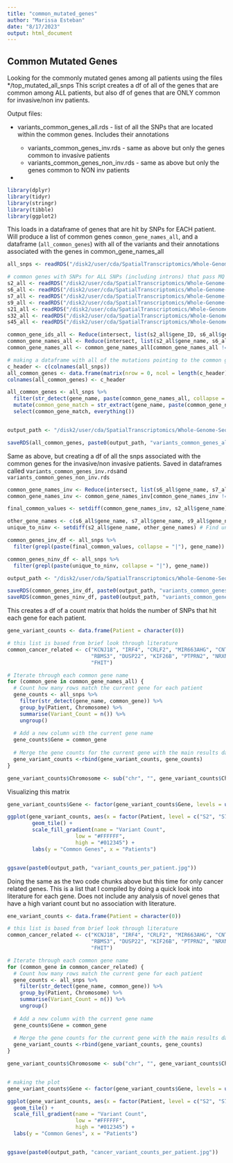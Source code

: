 ```yaml
---
title: "common_mutated_genes"
author: "Marissa Esteban"
date: "8/17/2023"
output: html_document
---
```


## Common Mutated Genes

Looking for the commonly mutated genes among all patients using the files \*/top_mutated_all_snps This script creates a df of all of the genes that are common among ALL patients, but also df of genes that are ONLY common for invasive/non inv patients.

Output files:

-   variants_common_genes_all.rds - list of all the SNPs that are located within the common genes. Includes their annotations

    -   variants_common_genes_inv.rds - same as above but only the genes common to invasive patients
    -   variants_common_genes_non_inv.rds - same as above but only the genes common to NON inv patients

-   

```r

library(dplyr)
library(tidyr)
library(stringr)
library(tibble)
library(ggplot2)

```

This loads in a dataframe of genes that are hit by SNPs for EACH patient. Will produce a list of common genes `common_gene_names_all`, and a dataframe (`all_common_genes`) with all of the variants and their annotations associated with the genes in common_gene_names_all

```r

all_snps <- readRDS("/disk2/user/cda/SpatialTranscriptomics/Whole-Genome-Sequencing_Analysis/wholegenomesequencing_breastcancer_summer23/marissa_analysis/SNP_analysis/merged_snp_annotations.rds")

# common genes with SNPs for ALL SNPs (including introns) that pass MQ > 40.0
s2_all <- readRDS("/disk2/user/cda/SpatialTranscriptomics/Whole-Genome-Sequencing_Analysis/wholegenomesequencing_breastcancer_summer23/marissa_analysis/SNP_analysis/top_mutated_all_snps/S2_top_mutated_all.rds")
s6_all <- readRDS("/disk2/user/cda/SpatialTranscriptomics/Whole-Genome-Sequencing_Analysis/wholegenomesequencing_breastcancer_summer23/marissa_analysis/SNP_analysis/top_mutated_all_snps/S6_top_mutated_all.rds")
s7_all <- readRDS("/disk2/user/cda/SpatialTranscriptomics/Whole-Genome-Sequencing_Analysis/wholegenomesequencing_breastcancer_summer23/marissa_analysis/SNP_analysis/top_mutated_all_snps/S7_top_mutated_all.rds")
s9_all <- readRDS("/disk2/user/cda/SpatialTranscriptomics/Whole-Genome-Sequencing_Analysis/wholegenomesequencing_breastcancer_summer23/marissa_analysis/SNP_analysis/top_mutated_all_snps/S9_top_mutated_all.rds")
s21_all <- readRDS("/disk2/user/cda/SpatialTranscriptomics/Whole-Genome-Sequencing_Analysis/wholegenomesequencing_breastcancer_summer23/marissa_analysis/SNP_analysis/top_mutated_all_snps/S21_top_mutated_all.rds")
s32_all <- readRDS("/disk2/user/cda/SpatialTranscriptomics/Whole-Genome-Sequencing_Analysis/wholegenomesequencing_breastcancer_summer23/marissa_analysis/SNP_analysis/top_mutated_all_snps/S32_top_mutated_all.rds")
s45_all <- readRDS("/disk2/user/cda/SpatialTranscriptomics/Whole-Genome-Sequencing_Analysis/wholegenomesequencing_breastcancer_summer23/marissa_analysis/SNP_analysis/top_mutated_all_snps/S45_top_mutated_all.rds")

common_gene_ids_all <- Reduce(intersect, list(s2_all$gene_ID, s6_all$gene_ID, s7_all$gene_ID, s9_all$gene_ID, s21_all$gene_ID, s32_all$gene_ID, s45_all$gene_ID))
common_gene_names_all <- Reduce(intersect, list(s2_all$gene_name, s6_all$gene_name, s7_all$gene_name, s9_all$gene_name, s21_all$gene_name, s32_all$gene_name, s45_all$gene_name))
common_gene_names_all <- common_gene_names_all[common_gene_names_all != ""]

# making a dataframe with all of the mutations pointing to the common genes between all patients
c_header <- c(colnames(all_snps))
all_common_genes <- data.frame(matrix(nrow = 0, ncol = length(c_header)))
colnames(all_common_genes) <- c_header

all_common_genes <- all_snps %>%
  filter(str_detect(gene_name, paste(common_gene_names_all, collapse = "|"))) %>%
  mutate(common_gene_match = str_extract(gene_name, paste(common_gene_names_all, collapse = "|", sep = "|"))) %>%
  select(common_gene_match, everything())


output_path <- "/disk2/user/cda/SpatialTranscriptomics/Whole-Genome-Sequencing_Analysis/wholegenomesequencing_breastcancer_summer23/marissa_analysis/SNP_analysis/common_mutated/"

saveRDS(all_common_genes, paste0(output_path, "variants_common_genes_all"))


```

Same as above, but creating a df of all the snps associated with the common genes for the invasive/non invasive patients. Saved in dataframes called v`ariants_common_genes_inv.rds`and `variants_common_genes_non_inv.rds`

```r

common_gene_names_inv <- Reduce(intersect, list(s6_all$gene_name, s7_all$gene_name, s9_all$gene_name, s32_all$gene_name, s45_all$gene_name))
common_gene_names_inv <- common_gene_names_inv[common_gene_names_inv != ""]

final_common_values <- setdiff(common_gene_names_inv, s2_all$gene_name) # mutated genes that are unique to invasive group

other_gene_names <- c(s6_all$gene_name, s7_all$gene_name, s9_all$gene_name, s32_all$gene_name, s45_all$gene_name)
unique_to_ninv <- setdiff(s2_all$gene_name, other_gene_names) # Find unique values in s2_all$gene_name that are not present in any of the other data frames

common_genes_inv_df <- all_snps %>%
  filter(grepl(paste(final_common_values, collapse = "|"), gene_name))

common_genes_ninv_df <- all_snps %>%
  filter(grepl(paste(unique_to_ninv, collapse = "|"), gene_name))

output_path <- "/disk2/user/cda/SpatialTranscriptomics/Whole-Genome-Sequencing_Analysis/wholegenomesequencing_breastcancer_summer23/marissa_analysis/SNP_analysis/common_mutated/"

saveRDS(common_genes_inv_df, paste0(output_path, "variants_common_genes_inv"))
saveRDS(common_genes_ninv_df, paste0(output_path, "variants_common_genes_non_inv"))

```

This creates a df of a count matrix that holds the number of SNPs that hit each gene for each patient.


```r

gene_variant_counts <- data.frame(Patient = character(0))

# this list is based from brief look through literature
common_cancer_related <- c("KCNJ18", "IRF4", "CRLF2", "MIR663AHG", "CNTNAP2", "ADARB2",
                           "RBMS3", "DUSP22", "KIF26B", "PTPRN2", "NRXN3", "CSMD1", "CTNNA3",
                           "FHIT")

# Iterate through each common gene name
for (common_gene in common_gene_names_all) {
  # Count how many rows match the current gene for each patient
  gene_counts <- all_snps %>%
    filter(str_detect(gene_name, common_gene)) %>%
    group_by(Patient, Chromosome) %>%
    summarise(Variant_Count = n()) %>%
    ungroup()
  
  # Add a new column with the current gene name
  gene_counts$Gene = common_gene
  
  # Merge the gene counts for the current gene with the main results data frame
  gene_variant_counts <-rbind(gene_variant_counts, gene_counts)
}

gene_variant_counts$Chromosome <- sub("chr", "", gene_variant_counts$Chromosome)


```

Visualizing this matrix

``` r

gene_variant_counts$Gene <- factor(gene_variant_counts$Gene, levels = unique(gene_variant_counts$Gene[order(gene_variant_counts$Chromosome)]))

ggplot(gene_variant_counts, aes(x = factor(Patient, level = c("S2", "S7", "S9", "S32", "S6", "S45", "S21")), y= Gene, fill = Variant_Count)) +
        geom_tile() + 
        scale_fill_gradient(name = "Variant Count",
                      low = "#FFFFFF",
                      high = "#012345") +
        labs(y = "Common Genes", x = "Patients")


ggsave(paste0(output_path, "variant_counts_per_patient.jpg"))

```

Doing the same as the two code chunks above but this time for only cancer related genes.  This is a list that I compiled by doing a quick look into literature for each gene.  Does not include any analysis of novel genes that have a high variant count but no association with literature.

``` r

ene_variant_counts <- data.frame(Patient = character(0))

# this list is based from brief look through literature
common_cancer_related <- c("KCNJ18", "IRF4", "CRLF2", "MIR663AHG", "CNTNAP2", "ADARB2",
                           "RBMS3", "DUSP22", "KIF26B", "PTPRN2", "NRXN3", "CSMD1", "CTNNA3",
                           "FHIT")

# Iterate through each common gene name
for (common_gene in common_cancer_related) {
  # Count how many rows match the current gene for each patient
  gene_counts <- all_snps %>%
    filter(str_detect(gene_name, common_gene)) %>%
    group_by(Patient, Chromosome) %>%
    summarise(Variant_Count = n()) %>%
    ungroup()
  
  # Add a new column with the current gene name
  gene_counts$Gene = common_gene
  
  # Merge the gene counts for the current gene with the main results data frame
  gene_variant_counts <-rbind(gene_variant_counts, gene_counts)
}

gene_variant_counts$Chromosome <- sub("chr", "", gene_variant_counts$Chromosome)


# making the plot
gene_variant_counts$Gene <- factor(gene_variant_counts$Gene, levels = unique(gene_variant_counts$Gene[order(gene_variant_counts$Chromosome)]))

ggplot(gene_variant_counts, aes(x = factor(Patient, level = c("S2", "S7", "S9", "S32", "S6", "S45", "S21")), y= Gene, fill = Variant_Count)) +
  geom_tile() + 
  scale_fill_gradient(name = "Variant Count",
                      low = "#FFFFFF",
                      high = "#012345") +
  labs(y = "Common Genes", x = "Patients")


ggsave(paste0(output_path, "cancer_variant_counts_per_patient.jpg"))

```

